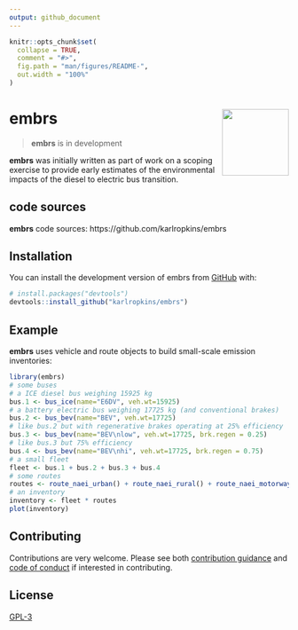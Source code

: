 ```yaml
---
output: github_document
---
```


<!-- index.md is generated from README.Rmd. Please edit that file -->

```r
knitr::opts_chunk$set(
  collapse = TRUE,
  comment = "#>",
  fig.path = "man/figures/README-",
  out.width = "100%"
)
```

# embrs <img src="man/figures/logo.png" align="right" alt="" width="120" />


<!-- badges: start -->
<!-- badges: end -->

> __embrs__ is in development

__embrs__ was initially written as part of work on a scoping exercise to provide 
early estimates of the environmental impacts of the diesel to electric bus 
transition. 

## code sources

__embrs__ code sources: https://github.com/karlropkins/embrs


## Installation

You can install the development version of embrs from [GitHub](https://github.com/) with:

```r
# install.packages("devtools")
devtools::install_github("karlropkins/embrs")
```

## Example

__embrs__ uses vehicle and route objects to build small-scale emission inventories:

```r
library(embrs)
# some buses
# a ICE diesel bus weighing 15925 kg
bus.1 <- bus_ice(name="E6DV", veh.wt=15925) 
# a battery electric bus weighing 17725 kg (and conventional brakes) 
bus.2 <- bus_bev(name="BEV", veh.wt=17725) 
# like bus.2 but with regenerative brakes operating at 25% efficiency
bus.3 <- bus_bev(name="BEV\nlow", veh.wt=17725, brk.regen = 0.25) 
# like bus.3 but 75% efficiency
bus.4 <- bus_bev(name="BEV\nhi", veh.wt=17725, brk.regen = 0.75)  
# a small fleet
fleet <- bus.1 + bus.2 + bus.3 + bus.4
# some routes 
routes <- route_naei_urban() + route_naei_rural() + route_naei_motorway()
# an inventory
inventory <- fleet * routes
plot(inventory)
```

## Contributing

Contributions are very welcome. Please see both [contribution guidance](https://karlropkins.github.io/embrs/CONTRIBUTING.html) and [code of conduct](https://karlropkins.github.io/embrs/CODE_OF_CONDUCT.html) if interested in contributing.

## License

[GPL-3](https://karlropkins.github.io/embrs/LICENSE.html)

